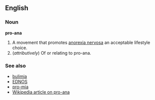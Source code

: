 ==English==
===Noun===
'''pro-ana'''

#A movement that promotes [[anorexia nervosa]] an acceptable lifestyle choice. 
#(''attributively'') Of or relating to pro-ana.

===See also===
*[[bulimia]]
*[[EDNOS]]
*[[pro-mia]]
*[[w:pro-ana|Wikipedia article on pro-ana]]